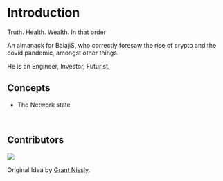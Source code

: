# Introduction

Truth. Health. Wealth. In that order

An almanack for BalajiS, who correctly foresaw the rise of crypto and the covid pandemic, amongst other things.

He is an Engineer, Investor, Futurist.

## Concepts

- The Network state

<br />

## Contributors

<a href="https://github.com/odyslam/balajis-almanack/graphs/contributors">
  <img src="https://contrib.rocks/image?repo=odyslam/balajis-almanack" />
</a>

Original Idea by [Grant Nissly](https://twitter.com/grant_nissly).
